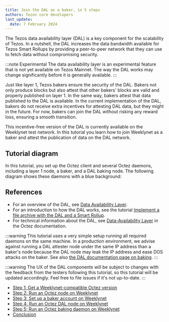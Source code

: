 ```yaml
---
title: Join the DAL as a baker, in 5 steps
authors: Tezos core developers
last_update:
  date: 7 February 2024
---
```



The Tezos data availability layer (DAL) is a key component for the scalability of Tezos.
In a nutshell, the DAL increases the data bandwidth available for Tezos Smart Rollups by providing a peer-to-peer network that they can use to fetch data without compromising security.

:::note Experimental
The data availability layer is an experimental feature that is not yet available on Tezos Mainnet.
The way the DAL works may change significantly before it is generally available.
:::

Just like layer 1, Tezos bakers ensure the security of the DAL.
Bakers not only produce blocks but also attest that other bakers' blocks are valid and properly published on layer 1.
In the same way, bakers attest that data published to the DAL is available.
In the current implementation of the DAL, bakers do not receive extra incentives for attesting DAL data, but they might in the future.
For now, bakers can join the DAL without risking any reward loss, ensuring a smooth transition.

This incentive-free version of the DAL is currently available on the Weeklynet test network.
In this tutorial you learn how to join Weeklynet as a baker and attest the publication of data on the DAL network.

## Tutorial diagram

In this tutorial, you set up the Octez client and several Octez daemons, including a layer 1 node, a baker, and a DAL baking node.
The following diagram shows these daemons with a blue background:

<LucidDiagram width="640px" height="480px" src="https://lucid.app/documents/embedded/b6b076ec-194c-4011-8e20-fa348bb983f3" id="sqB8vglK9l3c" />

## References

- For an overview of the DAL, see [Data Availability Layer](../architecture/data-availability-layer).
- For an introduction to how the DAL works, see the tutorial [Implement a file archive with the DAL and a Smart Rollup](./build-files-archive-with-dal).
- For technical information about the DAL, see [Data-Availability Layer](https://tezos.gitlab.io/shell/dal.html) in the Octez documentation.

:::warning
This tutorial uses a very simple setup running all required daemons on the same machine. In a production environment, we advise against running a DAL attester node under the same IP address than a baker's node because the DAL node may leak the IP address and ease DOS attacks on the baker. See also [the DAL documentation page on baking](https://tezos.gitlab.io/shell/dal_bakers.html).
:::

:::warning
The UX of the DAL components will be subject to changes with the feedback from the testers following this tutorial, so this tutorial will be updated accordingly. Feel free to file issues if it's not up-to-date.
:::

- [Step 1: Get a Weeklynet-compatible Octez version](./join-dal-baker/get-octez)
- [Step 2: Run an Octez node on Weeklynet](./join-dal-baker/run-node)
- [Step 3: Set up a baker account on Weeklynet](./join-dal-baker/prepare-account)
- [Step 4: Run an Octez DAL node on Weeklynet](./join-dal-baker/run-dal-node)
- [Step 5: Run an Octez baking daemon on Weeklynet](./join-dal-baker/run-baker)
- [Conclusion](./join-dal-baker/conclusion)
